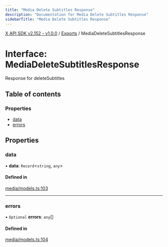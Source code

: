 ```yaml
---
title: "Media Delete Subtitles Response"
description: "Documentation for Media Delete Subtitles Response"
sidebarTitle: "Media Delete Subtitles Response"
---
```


[X API SDK v2.152 - v1.0.0](../README.md) / [Exports](../modules.md) / MediaDeleteSubtitlesResponse

# Interface: MediaDeleteSubtitlesResponse

Response for deleteSubtitles

## Table of contents

### Properties

- [data](MediaDeleteSubtitlesResponse.md#data)
- [errors](MediaDeleteSubtitlesResponse.md#errors)

## Properties

### data

• **data**: `Record`\<`string`, `any`\>

#### Defined in

[media/models.ts:103](https://github.com/xdevplatform/xdk/blob/ad4172ef5f68f089e0f077a190b271016dd35bf7/xdk/typescript/src/media/models.ts#L103)

___

### errors

• `Optional` **errors**: `any`[]

#### Defined in

[media/models.ts:104](https://github.com/xdevplatform/xdk/blob/ad4172ef5f68f089e0f077a190b271016dd35bf7/xdk/typescript/src/media/models.ts#L104)
